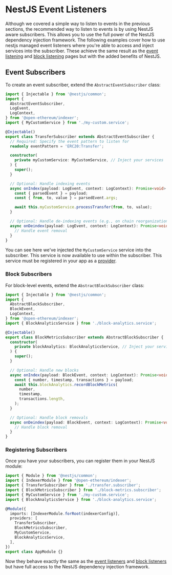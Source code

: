 # NestJS Event Listeners

Although we covered a simple way to listen to events in the previous sections, the recommended way to listen to events is by using NestJS aware subscribers. This allows you to use the full power of the NestJS dependency injection framework. The following examples cover how to use nestjs managed event listeners where you're able to access and inject services into the subscriber. These achieve the same result as the [event listening](/event-listening) and [block listening](/block-listening) pages but with the added benefits of NestJS.

## Event Subscribers

To create an event subscriber, extend the `AbstractEventSubscriber` class:

```typescript
import { Injectable } from '@nestjs/common';
import {
  AbstractEventSubscriber,
  LogEvent,
  LogContext,
} from '@open-ethereum/indexer';
import { MyCustomService } from './my-custom.service';

@Injectable()
export class TransferSubscriber extends AbstractEventSubscriber {
  // Required: Specify the event pattern to listen for
  readonly eventPattern = 'ERC20:Transfer';

  constructor(
    private myCustomService: MyCustomService, // Inject your services
  ) {
    super();
  }

  // Optional: Handle indexing events
  async onIndex(payload: LogEvent, context: LogContext): Promise<void> {
    const { parsedEvent } = payload;
    const { from, to, value } = parsedEvent.args;

    await this.myCustomService.processTransfer(from, to, value);
  }

  // Optional: Handle de-indexing events (e.g., on chain reorganizations)
  async onDeindex(payload: LogEvent, context: LogContext): Promise<void> {
    // Handle event removal
  }
}
```

You can see here we've injected the `MyCustomService` service into the subscriber. This service is now available to use within the subscriber. This service must be registered in your app as a [provider](https://docs.nestjs.com/providers).

### Block Subscribers

For block-level events, extend the `AbstractBlockSubscriber` class:

```typescript
import { Injectable } from '@nestjs/common';
import {
  AbstractBlockSubscriber,
  BlockEvent,
  LogContext,
} from '@open-ethereum/indexer';
import { BlockAnalyticsService } from './block-analytics.service';

@Injectable()
export class BlockMetricsSubscriber extends AbstractBlockSubscriber {
  constructor(
    private blockAnalytics: BlockAnalyticsService, // Inject your services
  ) {
    super();
  }

  // Optional: Handle new blocks
  async onIndex(payload: BlockEvent, context: LogContext): Promise<void> {
    const { number, timestamp, transactions } = payload;
    await this.blockAnalytics.recordBlockMetrics(
      number,
      timestamp,
      transactions.length,
    );
  }

  // Optional: Handle block removals
  async onDeindex(payload: BlockEvent, context: LogContext): Promise<void> {
    // Handle block removal
  }
}
```

### Registering Subscribers

Once you have your subscribers, you can register them in your NestJS module:

```typescript
import { Module } from '@nestjs/common';
import { IndexerModule } from '@open-ethereum/indexer';
import { TransferSubscriber } from './transfer.subscriber';
import { BlockMetricsSubscriber } from './block-metrics.subscriber';
import { MyCustomService } from './my-custom.service';
import { BlockAnalyticsService } from './block-analytics.service';

@Module({
  imports: [IndexerModule.forRoot(indexerConfig)],
  providers: [
    TransferSubscriber,
    BlockMetricsSubscriber,
    MyCustomService,
    BlockAnalyticsService,
  ],
})
export class AppModule {}
```

Now they behave exactly the same as the [event listeners](/event-listening) and [block listeners](/block-listening) but have full access to the NestJS dependency injection framework.
